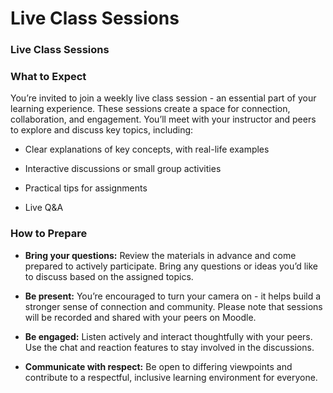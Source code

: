 # Live Class Sessions {.unnumbered}
### Live Class Sessions {.unnumbered}
### What to Expect {.unnumbered}

You're invited to join a weekly live class session - an essential part of your learning experience. These sessions create a space for connection, collaboration, and engagement. You’ll meet with your instructor and peers to explore and discuss key topics, including:

-   Clear explanations of key concepts, with real-life examples

-   Interactive discussions or small group activities

-   Practical tips for assignments

-   Live Q&A

### How to Prepare {.unnumbered}

-   **Bring your questions:** Review the materials in advance and come prepared to actively participate. Bring any questions or ideas you’d like to discuss based on the assigned topics.

-   **Be present:** You're encouraged to turn your camera on - it helps build a stronger sense of connection and community. Please note that sessions will be recorded and shared with your peers on Moodle.

-   **Be engaged:** Listen actively and interact thoughtfully with your peers. Use the chat and reaction features to stay involved in the discussions.

-   **Communicate with respect:** Be open to differing viewpoints and contribute to a respectful, inclusive learning environment for everyone.

<!-- ### Schedule & Access Link

-   Live Class Sessions will be on \[insert days\] at \[insert time\].

-   To join the Live Class Session, click this link. \[Insert MS Teams link\]

### Missed a Session?

If you’re unable to attend or miss a session, you can view the recorded session below.

-   Week 1: \[Insert URL\]

-   Week 2: \[Insert URL\]

Need Help with Access?

If you’re having trouble with accessing, visit [TWU’s Service Hub Knowledge Base](https://servicehub.twu.ca/TDClient/1904/Portal/KB/?CategoryID=17821&SIDs=11353).\
\
**Additional Notes About Live Sessions**

**Chat Transcripts:** Chats are automatically saved and can be reviewed afterward by opening the Chat panel in MS Teams and selecting the meeting title.

**Privacy Considerations:** Instructors may turn off chat or pause recordings during sensitive discussions to respect privacy.

**Recording Exceptions:** Most sessions are recorded, but some activities (e.g., breakout rooms, whiteboards, polls, collaborative docs) may not be captured. Instructors will let you know when recordings are paused or unavailable.-->